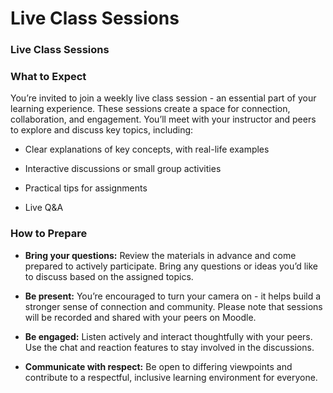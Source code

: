 # Live Class Sessions {.unnumbered}
### Live Class Sessions {.unnumbered}
### What to Expect {.unnumbered}

You're invited to join a weekly live class session - an essential part of your learning experience. These sessions create a space for connection, collaboration, and engagement. You’ll meet with your instructor and peers to explore and discuss key topics, including:

-   Clear explanations of key concepts, with real-life examples

-   Interactive discussions or small group activities

-   Practical tips for assignments

-   Live Q&A

### How to Prepare {.unnumbered}

-   **Bring your questions:** Review the materials in advance and come prepared to actively participate. Bring any questions or ideas you’d like to discuss based on the assigned topics.

-   **Be present:** You're encouraged to turn your camera on - it helps build a stronger sense of connection and community. Please note that sessions will be recorded and shared with your peers on Moodle.

-   **Be engaged:** Listen actively and interact thoughtfully with your peers. Use the chat and reaction features to stay involved in the discussions.

-   **Communicate with respect:** Be open to differing viewpoints and contribute to a respectful, inclusive learning environment for everyone.

<!-- ### Schedule & Access Link

-   Live Class Sessions will be on \[insert days\] at \[insert time\].

-   To join the Live Class Session, click this link. \[Insert MS Teams link\]

### Missed a Session?

If you’re unable to attend or miss a session, you can view the recorded session below.

-   Week 1: \[Insert URL\]

-   Week 2: \[Insert URL\]

Need Help with Access?

If you’re having trouble with accessing, visit [TWU’s Service Hub Knowledge Base](https://servicehub.twu.ca/TDClient/1904/Portal/KB/?CategoryID=17821&SIDs=11353).\
\
**Additional Notes About Live Sessions**

**Chat Transcripts:** Chats are automatically saved and can be reviewed afterward by opening the Chat panel in MS Teams and selecting the meeting title.

**Privacy Considerations:** Instructors may turn off chat or pause recordings during sensitive discussions to respect privacy.

**Recording Exceptions:** Most sessions are recorded, but some activities (e.g., breakout rooms, whiteboards, polls, collaborative docs) may not be captured. Instructors will let you know when recordings are paused or unavailable.-->